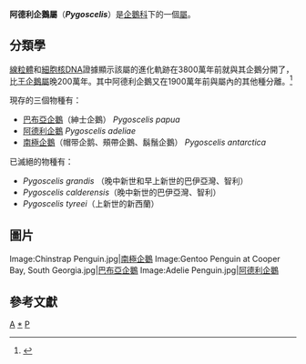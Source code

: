 {{Automatic Taxobox
| taxon = Pygoscelis
| authority = [[Johann_Georg_Wagler|Wagler]], 1832
| image = Manchot 01.jpg
| image_caption = [[南極企鵝|南極企鵝]]
| type_species = [[巴布亞企鵝|巴布亞企鵝]]<br />''Pygoscelis papua''
| subdivision_ranks = 種
| subdivision =
*[[阿德利企鵝|阿德利企鵝]] ''P. adeliae''
*[[南極企鵝|南極企鵝]] ''P. antarctica''
*[[巴布亞企鵝|巴布亞企鵝]] ''P. papua''
*†''P. tyreei''
*†''P. calderensis''
*†''P. grandis''}}

'''阿德利企鵝屬'''（'''''Pygoscelis'''''）是[[企鵝科|企鵝科]]下的一個[[屬|屬]]。

==分類學==
[[線粒體|線粒體]]和[[細胞核|細胞核]][[DNA|DNA]]證據顯示該屬的進化軌跡在3800萬年前就與其企鵝分開了，比[[王企鵝屬|王企鵝屬]]晚200萬年。其中阿德利企鵝又在1900萬年前與屬內的其他種分離。<ref>{{cite journal |author=Baker AJ, Pereira SL, Haddrath OP, Edge KA|year=2006|title=Multiple gene evidence for expansion of extant penguins out of Antarctica due to global cooling |journal=Proc Biol Sci. |volume=273 |issue=1582|pages=11–17|doi=10.1098/rspb.2005.3260|pmid=16519228 |pmc=1560011}}</ref>

現存的三個物種有：
* [[巴布亞企鵝|巴布亞企鵝]]（紳士企鵝） ''Pygoscelis papua''
* [[阿德利企鵝|阿德利企鵝]] ''Pygoscelis adeliae''
* [[南極企鵝|南極企鵝]]（帽带企鹅、頰帶企鵝、鬍鬚企鵝） ''Pygoscelis antarctica''

已滅絕的物種有：
* ''Pygoscelis grandis'' （晚中新世和早上新世的巴伊亞灣、智利） 
* ''Pygoscelis calderensis''（晚中新世的巴伊亞灣、智利）
* ''Pygoscelis tyreei''（上新世的新西蘭）

==圖片==

<gallery caption ="該屬現存的三個種">
Image:Chinstrap Penguin.jpg|[[南極企鵝|南極企鵝]]
Image:Gentoo Penguin at Cooper Bay, South Georgia.jpg|[[巴布亞企鵝|巴布亞企鵝]]
Image:Adelie Penguin.jpg|[[阿德利企鵝|阿德利企鵝]]
</gallery>

==參考文獻==
{{Reflist}}

{{企鵝}}
{{taxonbar}}
[[Category:_1832年描述的分类群|A]]
[[Category:阿德利企鵝屬|*]]
[[Category:企鵝科|P]]